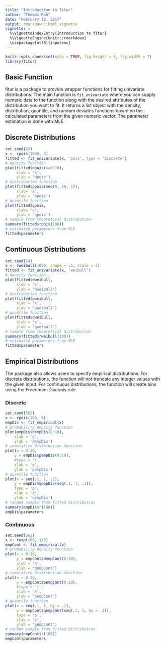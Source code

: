 ```yaml
---
title: "Introduction to fitur"
author: "Thomas Roh"
date: "February 13, 2017"
output: rmarkdown::html_vignette
vignette: >
  %\VignetteIndexEntry{Introduction to fitur}
  %\VignetteEngine{knitr::rmarkdown}
  \usepackage[utf8]{inputenc}
---
```


```r
knitr::opts_chunk$set(echo = TRUE, fig.height = 5, fig.width = 7)
library(fitur)
```

## Basic Function

fitur is a package to provide wrapper functions for fitting univariate distributions. The main function is `fit_univariate` where you can supply numeric data to the function along with the desired attributes of the distribution you want to fit. It returns a list object with the density, distribution, quantile, and random deviates functions based on the calculated parameters from the given numeric vector. The 
parameter estimation is done with MLE.

## Discrete Distributions

```r
set.seed(42)
x <- rpois(1000, 3)
fitted <- fit_univariate(x, 'pois', type = 'discrete')
# density function
plot(fitted$dpois(x=0:10),
     xlab = 'x',
     ylab = 'dpois')
# distribution function
plot(fitted$ppois(seq(0, 10, 1)),
     xlab= 'x',
     ylab = 'ppois')
# quantile function
plot(fitted$qpois,
     xlab= 'x',
     ylab = 'qpois')
# sample from theoretical distribution
summary(fitted$rpois(100))
# estimated parameters from MLE
fitted$parameters
```

## Continuous Distributions

```r
set.seed(24)
x <- rweibull(1000, shape = .5, scale = 2)
fitted <- fit_univariate(x, 'weibull')
# density function
plot(fitted$dweibull,
     xlab = 'x',
     ylab = 'dweibull')
# distribution function
plot(fitted$pweibull,
     xlab = 'x',
     ylab = 'pweibull')
# quantile function
plot(fitted$qweibull,
     xlab = 'x',
     ylab = 'qweibull')
# sample from theoretical distribution
summary(fitted$rweibull(100))
# estimated parameters from MLE
fitted$parameters
```

## Empirical Distributions

The package also allows users to specify empirical distributions. For discrete distributions, the function will not truncate any integer values  with the given
input. For continuous distributions, the function will create bins using the Freedman-Diaconis rule.

### Discrete

```r
set.seed(562)
x <- rpois(100, 5)
empDis <- fit_empirical(x)
# probability density function
plot(empDis$dempDis(0:10),
    xlab = 'x',
    ylab = 'dempDis')
# cumulative distribution function
plot(x = 0:10,
    y = empDis$pempDis(0:10),
    #type = 'l',
    xlab = 'x',
    ylab = 'pempDis')
# quantile function
plot(x = seq(.1, 1, .1),
    y = empDis$qempDis(seq(.1, 1, .1)),
    type = 'p',
    xlab = 'x',
    ylab = 'qempDis')
# random sample from fitted distribution
summary(empDis$r(100))
empDis$parameters
```

### Continuous

```r
set.seed(562)
x <- rexp(100, 1/5)
empCont <- fit_empirical(x)
# probability density function
plot(x = 0:10,
     y = empCont$dempCont(0:10),
     xlab = 'x',
     ylab = 'dempCont')
# cumulative distribution function
plot(x = 0:10,
     y = empCont$pempCont(0:10),
     #type = 'l',
     xlab = 'x',
     ylab = 'pempCont')
# quantile function
plot(x = seq(.1, 1, by = .1),
     y = empCont$qempCont(seq(.1, 1, by = .1)),
     type = 'p',
     xlab = 'x',
     ylab = 'qempCont')
# random sample from fitted distribution
summary(empCont$r(100))
empCont$parameters
```

